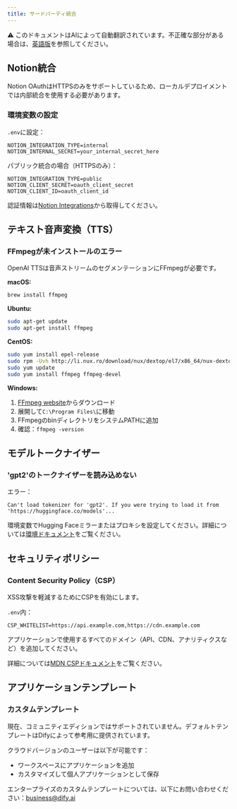 ```yaml
---
title: サードパーティ統合
---
```


<Note> ⚠️ このドキュメントはAIによって自動翻訳されています。不正確な部分がある場合は、[英語版](/en/self-hosting/troubleshooting/integrations)を参照してください。</Note>

## Notion統合

Notion OAuthはHTTPSのみをサポートしているため、ローカルデプロイメントでは内部統合を使用する必要があります。

### 環境変数の設定

`.env`に設定：

```
NOTION_INTEGRATION_TYPE=internal
NOTION_INTERNAL_SECRET=your_internal_secret_here
```

パブリック統合の場合（HTTPSのみ）：
```
NOTION_INTEGRATION_TYPE=public
NOTION_CLIENT_SECRET=oauth_client_secret
NOTION_CLIENT_ID=oauth_client_id
```

認証情報は[Notion Integrations](https://www.notion.so/my-integrations)から取得してください。

## テキスト音声変換（TTS）

### FFmpegが未インストールのエラー

OpenAI TTSは音声ストリームのセグメンテーションにFFmpegが必要です。

**macOS:**
```bash
brew install ffmpeg
```

**Ubuntu:**
```bash
sudo apt-get update
sudo apt-get install ffmpeg
```

**CentOS:**
```bash
sudo yum install epel-release
sudo rpm -Uvh http://li.nux.ro/download/nux/dextop/el7/x86_64/nux-dextop-release-0-5.el7.nux.noarch.rpm
sudo yum update
sudo yum install ffmpeg ffmpeg-devel
```

**Windows:**
1. [FFmpeg website](https://ffmpeg.org/download.html)からダウンロード
2. 展開して`C:\Program Files\`に移動
3. FFmpegのbinディレクトリをシステムPATHに追加
4. 確認：`ffmpeg -version`

## モデルトークナイザー

### 'gpt2'のトークナイザーを読み込めない

エラー：
```
Can't load tokenizer for 'gpt2'. If you were trying to load it from 'https://huggingface.co/models'...
```

環境変数でHugging Faceミラーまたはプロキシを設定してください。詳細については[環境ドキュメント](https://docs.dify.ai/getting-started/install-self-hosted/environments)をご覧ください。

## セキュリティポリシー

### Content Security Policy（CSP）

XSS攻撃を軽減するためにCSPを有効にします。

`.env`内：
```
CSP_WHITELIST=https://api.example.com,https://cdn.example.com
```

アプリケーションで使用するすべてのドメイン（API、CDN、アナリティクスなど）を追加してください。

詳細については[MDN CSPドキュメント](https://developer.mozilla.org/en-US/docs/Web/HTTP/CSP)をご覧ください。

## アプリケーションテンプレート

### カスタムテンプレート

現在、コミュニティエディションではサポートされていません。デフォルトテンプレートはDifyによって参考用に提供されています。

クラウドバージョンのユーザーは以下が可能です：
- ワークスペースにアプリケーションを追加
- カスタマイズして個人アプリケーションとして保存

エンタープライズのカスタムテンプレートについては、以下にお問い合わせください：business@dify.ai